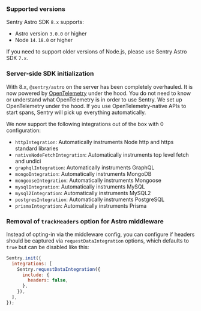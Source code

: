 ### Supported versions

Sentry Astro SDK `8.x` supports:

- Astro version `3.0.0` or higher
- Node `14.18.0` or higher

If you need to support older versions of Node.js, please use Sentry Astro SDK `7.x`.

<Include name="migration/javascript-v8/compatible-browsers" />

### Server-side SDK initialization

With 8.x, `@sentry/astro` on the server has been completely overhauled. It is now powered by [OpenTelemetry](https://opentelemetry.io/) under the hood. You do not need to know or understand what OpenTelemetry is in order to use Sentry. We set up OpenTelemetry under the hood. If you use OpenTelemetry-native APIs to start spans, Sentry will pick up everything automatically.

We now support the following integrations out of the box with 0 configuration:

- `httpIntegration`: Automatically instruments Node http and https standard libraries
- `nativeNodeFetchIntegration`: Automatically instruments top level fetch and undici
- `graphqlIntegration`: Automatically instruments GraphQL
- `mongoIntegration`: Automatically instruments MongoDB
- `mongooseIntegration`: Automatically instruments Mongoose
- `mysqlIntegration`: Automatically instruments MySQL
- `mysql2Integration`: Automatically instruments MySQL2
- `postgresIntegration`: Automatically instruments PostgreSQL
- `prismaIntegration`: Automatically instruments Prisma

### Removal of `trackHeaders` option for Astro middleware

Instead of opting-in via the middleware config, you can configure if headers should be captured via `requestDataIntegration` options, which defaults to `true` but can be disabled like this:

```JavaScript
Sentry.init({
  integrations: [
    Sentry.requestDataIntegration({
      include: {
        headers: false,
      },
    }),
  ],
});
```
